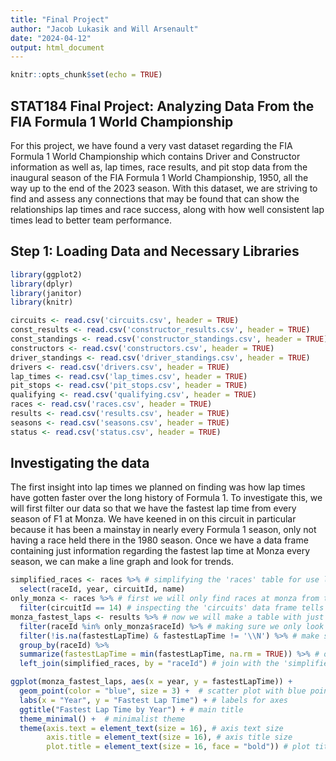 ```yaml
---
title: "Final Project"
author: "Jacob Lukasik and Will Arsenault"
date: "2024-04-12"
output: html_document
---
```


```r
knitr::opts_chunk$set(echo = TRUE)
```

## STAT184 Final Project: Analyzing Data From the FIA Formula 1 World Championship

For this project, we have found a very vast dataset regarding the FIA Formula 1 World Championship which contains Driver and Constructor information as well as, lap times, race results, and pit stop data from the inaugural season of the FIA Formula 1 World Championship, 1950, all the way up to the end of the 2023 season. With this dataset, we are striving to find and assess any connections that may be found that can show the relationships lap times and race success, along with how well consistent lap times lead to better team performance. 

## Step 1: Loading Data and Necessary Libraries

```r
library(ggplot2)
library(dplyr)
library(janitor)
library(knitr)
```

```r
circuits <- read.csv('circuits.csv', header = TRUE)
const_results <- read.csv('constructor_results.csv', header = TRUE)
const_standings <- read.csv('constructor_standings.csv', header = TRUE)
constructors <- read.csv('constructors.csv', header = TRUE)
driver_standings <- read.csv('driver_standings.csv', header = TRUE)
drivers <- read.csv('drivers.csv', header = TRUE)
lap_times <- read.csv('lap_times.csv', header = TRUE)
pit_stops <- read.csv('pit_stops.csv', header = TRUE)
qualifying <- read.csv('qualifying.csv', header = TRUE)
races <- read.csv('races.csv', header = TRUE)
results <- read.csv('results.csv', header = TRUE)
seasons <- read.csv('seasons.csv', header = TRUE)
status <- read.csv('status.csv', header = TRUE)
```

## Investigating the data

The first insight into lap times we planned on finding was how lap times have gotten faster over the long history of Formula 1. To investigate this, we will first filter our data so that we have the fastest lap time from every season of F1 at Monza. We have keened in on this circuit in particular because it has been a mainstay in nearly every Formula 1 season, only not having a race held there in the 1980 season. Once we have a data frame containing just information regarding the fastest lap time at Monza every season, we can make a line graph and look for trends.

```r
simplified_races <- races %>% # simplifying the 'races' table for use later on
  select(raceId, year, circuitId, name)
only_monza <- races %>% # first we will only find races at monza from the 'races' data frame, then we will use those races to find the fastest lap times in 'results'
  filter(circuitId == 14) # inspecting the 'circuits' data frame tells us that Monza's circuitId is 14
monza_fastest_laps <- results %>% # now we will make a table with just the fastest lap time from every year
  filter(raceId %in% only_monza$raceId) %>% # making sure we only look at races at Monza
  filter(!is.na(fastestLapTime) & fastestLapTime != '\\N') %>% # make sure no N/A values are present
  group_by(raceId) %>% 
  summarize(fastestLapTime = min(fastestLapTime, na.rm = TRUE)) %>% # only contain the fastest lap time from each race
  left_join(simplified_races, by = "raceId") # join with the 'simplified_races' table to see what year the race was

ggplot(monza_fastest_laps, aes(x = year, y = fastestLapTime)) +
  geom_point(color = "blue", size = 3) +  # scatter plot with blue points
  labs(x = "Year", y = "Fastest Lap Time") + # labels for axes
  ggtitle("Fastest Lap Time by Year") + # main title
  theme_minimal() +  # minimalist theme
  theme(axis.text = element_text(size = 16), # axis text size
        axis.title = element_text(size = 16), # axis title size
        plot.title = element_text(size = 16, face = "bold")) # plot title size and style
```






